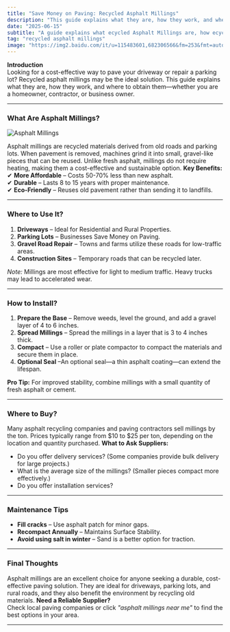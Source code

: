 ```yaml
---
title: "Save Money on Paving: Recycled Asphalt Millings"
description: "This guide explains what they are, how they work, and where to get them—whether you're a homeowner, contractor, or business owner."
date: "2025-06-15"
subtitle: "A guide explains what ecycled Asphalt Millings are, how ecycled Asphalt Millings work, and where to get them"
tag: "recycled asphalt millings"
image: "https://img2.baidu.com/it/u=115483601,682306566&fm=253&fmt=auto&app=138&f=JPEG?w=500&h=667"
---
```


**Introduction**  
Looking for a cost-effective way to pave your driveway or repair a parking lot? Recycled asphalt millings may be the ideal solution. This guide explains what they are, how they work, and where to obtain them—whether you are a homeowner, contractor, or business owner.

---

### **What Are Asphalt Millings?**

![Asphalt Millings](https://img2.baidu.com/it/u=115483601,682306566&fm=253&fmt=auto&app=138&f=JPEG?w=500&h=667)

Asphalt millings are recycled materials derived from old roads and parking lots. When pavement is removed, machines grind it into small, gravel-like pieces that can be reused. Unlike fresh asphalt, millings do not require heating, making them a cost-effective and sustainable option.
**Key Benefits:**  
✔ **More Affordable** – Costs 50-70% less than new asphalt.  
✔ **Durable** – Lasts 8 to 15 years with proper maintenance.  
✔ **Eco-Friendly** – Reuses old pavement rather than sending it to landfills.

---

### **Where to Use It?**

1. **Driveways** – Ideal for Residential and Rural Properties.
2. **Parking Lots** – Businesses Save Money on Paving.
3. **Gravel Road Repair** – Towns and farms utilize these roads for low-traffic areas.
4. **Construction Sites** – Temporary roads that can be recycled later.

_Note:_ Millings are most effective for light to medium traffic. Heavy trucks may lead to accelerated wear.

---

### **How to Install?**

1. **Prepare the Base** – Remove weeds, level the ground, and add a gravel layer of 4 to 6 inches.
2. **Spread Millings** – Spread the millings in a layer that is 3 to 4 inches thick.
3. **Compact** – Use a roller or plate compactor to compact the materials and secure them in place.
4. **Optional Seal** –An optional seal—a thin asphalt coating—can extend the lifespan.

**Pro Tip:** For improved stability, combine millings with a small quantity of fresh asphalt or cement.

---

### **Where to Buy?**

Many asphalt recycling companies and paving contractors sell millings by the ton. Prices typically range from $10 to $25 per ton, depending on the location and quantity purchased.
**What to Ask Suppliers:**

- Do you offer delivery services? (Some companies provide bulk delivery for large projects.)
- What is the average size of the millings? (Smaller pieces compact more effectively.)
- Do you offer installation services?

---

### **Maintenance Tips**

- **Fill cracks** – Use asphalt patch for minor gaps.
- **Recompact Annually** – Maintains Surface Stability.
- **Avoid using salt in winter** – Sand is a better option for traction.

---

### **Final Thoughts**

Asphalt millings are an excellent choice for anyone seeking a durable, cost-effective paving solution. They are ideal for driveways, parking lots, and rural roads, and they also benefit the environment by recycling old materials.
**Need a Reliable Supplier?**  
Check local paving companies or click _"asphalt millings near me"_ to find the best options in your area.

---
